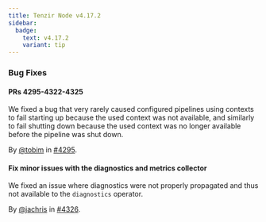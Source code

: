 ```yaml
---
title: Tenzir Node v4.17.2
sidebar:
  badge:
    text: v4.17.2
    variant: tip
---
```


### Bug Fixes

#### PRs 4295-4322-4325

We fixed a bug that very rarely caused configured pipelines using contexts to
fail starting up because the used context was not available, and similarly to
fail shutting down because the used context was no longer available before the
pipeline was shut down.

By [@tobim](https://github.com/tobim) in [#4295](https://github.com/tenzir/tenzir/pull/4295).

#### Fix minor issues with the diagnostics and metrics collector

We fixed an issue where diagnostics were not properly propagated and thus not
available to the `diagnostics` operator.

By [@jachris](https://github.com/jachris) in [#4326](https://github.com/tenzir/tenzir/pull/4326).
